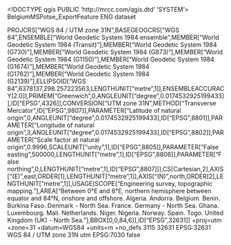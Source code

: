 <!DOCTYPE qgis PUBLIC 'http://mrcc.com/qgis.dtd' 'SYSTEM'>
<qgis version="3.28.1-Firenze">
  <identifier>BelgiumMSPotse_ExportFeature</identifier>
  <parentidentifier></parentidentifier>
  <language>ENG</language>
  <type>dataset</type>
  <title>BelgiumMSPotse_ExportFeature</title>
  <abstract></abstract>
  <links/>
  <fees></fees>
  <encoding></encoding>
  <crs>
    <spatialrefsys nativeFormat="Wkt">
      <wkt>PROJCRS["WGS 84 / UTM zone 31N",BASEGEOGCRS["WGS 84",ENSEMBLE["World Geodetic System 1984 ensemble",MEMBER["World Geodetic System 1984 (Transit)"],MEMBER["World Geodetic System 1984 (G730)"],MEMBER["World Geodetic System 1984 (G873)"],MEMBER["World Geodetic System 1984 (G1150)"],MEMBER["World Geodetic System 1984 (G1674)"],MEMBER["World Geodetic System 1984 (G1762)"],MEMBER["World Geodetic System 1984 (G2139)"],ELLIPSOID["WGS 84",6378137,298.257223563,LENGTHUNIT["metre",1]],ENSEMBLEACCURACY[2.0]],PRIMEM["Greenwich",0,ANGLEUNIT["degree",0.0174532925199433]],ID["EPSG",4326]],CONVERSION["UTM zone 31N",METHOD["Transverse Mercator",ID["EPSG",9807]],PARAMETER["Latitude of natural origin",0,ANGLEUNIT["degree",0.0174532925199433],ID["EPSG",8801]],PARAMETER["Longitude of natural origin",3,ANGLEUNIT["degree",0.0174532925199433],ID["EPSG",8802]],PARAMETER["Scale factor at natural origin",0.9996,SCALEUNIT["unity",1],ID["EPSG",8805]],PARAMETER["False easting",500000,LENGTHUNIT["metre",1],ID["EPSG",8806]],PARAMETER["False northing",0,LENGTHUNIT["metre",1],ID["EPSG",8807]]],CS[Cartesian,2],AXIS["(E)",east,ORDER[1],LENGTHUNIT["metre",1]],AXIS["(N)",north,ORDER[2],LENGTHUNIT["metre",1]],USAGE[SCOPE["Engineering survey, topographic mapping."],AREA["Between 0°E and 6°E, northern hemisphere between equator and 84°N, onshore and offshore. Algeria. Andorra. Belgium. Benin. Burkina Faso. Denmark - North Sea. France. Germany - North Sea. Ghana. Luxembourg. Mali. Netherlands. Niger. Nigeria. Norway. Spain. Togo. United Kingdom (UK) - North Sea."],BBOX[0,0,84,6]],ID["EPSG",32631]]</wkt>
      <proj4>+proj=utm +zone=31 +datum=WGS84 +units=m +no_defs</proj4>
      <srsid>3115</srsid>
      <srid>32631</srid>
      <authid>EPSG:32631</authid>
      <description>WGS 84 / UTM zone 31N</description>
      <projectionacronym>utm</projectionacronym>
      <ellipsoidacronym>EPSG:7030</ellipsoidacronym>
      <geographicflag>false</geographicflag>
    </spatialrefsys>
  </crs>
  <extent/>
</qgis>

